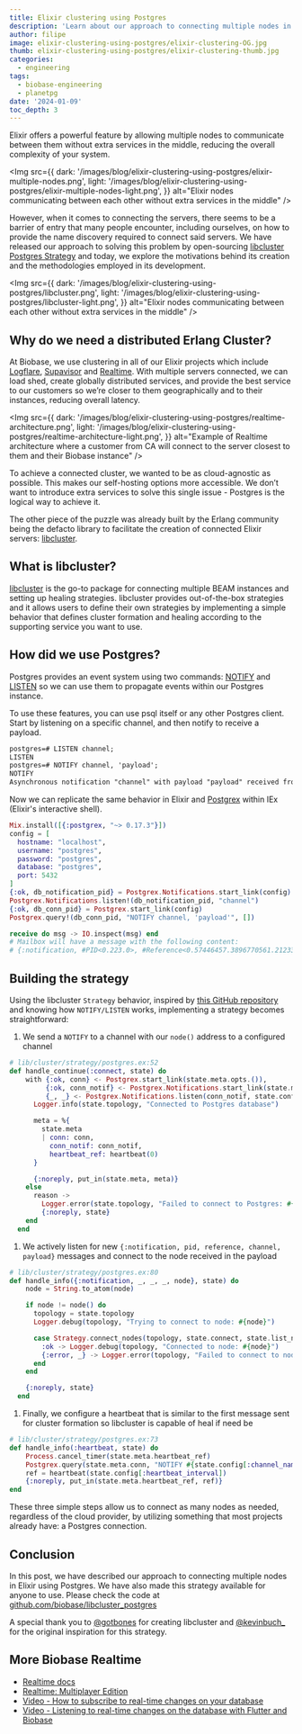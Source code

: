```yaml
---
title: Elixir clustering using Postgres
description: 'Learn about our approach to connecting multiple nodes in Elixir using Postgres'
author: filipe
image: elixir-clustering-using-postgres/elixir-clustering-OG.jpg
thumb: elixir-clustering-using-postgres/elixir-clustering-thumb.jpg
categories:
  - engineering
tags:
  - biobase-engineering
  - planetpg
date: '2024-01-09'
toc_depth: 3
---
```


Elixir offers a powerful feature by allowing multiple nodes to communicate between them without extra services in the middle, reducing the overall complexity of your system.

<Img
  src={{
    dark: '/images/blog/elixir-clustering-using-postgres/elixir-multiple-nodes.png',
    light: '/images/blog/elixir-clustering-using-postgres/elixir-multiple-nodes-light.png',
  }}
  alt="Elixir nodes communicating between each other without extra services in the middle"
/>

However, when it comes to connecting the servers, there seems to be a barrier of entry that many people encounter, including ourselves, on how to provide the name discovery required to connect said servers. We have released our approach to solving this problem by open-sourcing [libcluster Postgres Strategy](https://github.com/biobase/libcluster_postgres) and today, we explore the motivations behind its creation and the methodologies employed in its development.

<Img
  src={{
    dark: '/images/blog/elixir-clustering-using-postgres/libcluster.png',
    light: '/images/blog/elixir-clustering-using-postgres/libcluster-light.png',
  }}
  alt="Elixir nodes communicating between each other without extra services in the middle"
/>

## Why do we need a distributed Erlang Cluster?

At Biobase, we use clustering in all of our Elixir projects which include [Logflare](https://biobase.studio/docs/guides/database/extensions/wrappers/logflare), [Supavisor](https://biobase.studio/blog/supavisor-postgres-connection-pooler) and [Realtime](https://biobase.studio/docs/guides/realtime). With multiple servers connected, we can load shed, create globally distributed services, and provide the best service to our customers so we’re closer to them geographically and to their instances, reducing overall latency.

<Img
  src={{
    dark: '/images/blog/elixir-clustering-using-postgres/realtime-architecture.png',
    light: '/images/blog/elixir-clustering-using-postgres/realtime-architecture-light.png',
  }}
  alt="Example of Realtime architecture where a customer from CA will connect to the server closest to them and their Biobase instance"
/>

To achieve a connected cluster, we wanted to be as cloud-agnostic as possible. This makes our self-hosting options more accessible. We don’t want to introduce extra services to solve this single issue - Postgres is the logical way to achieve it.

The other piece of the puzzle was already built by the Erlang community being the defacto library to facilitate the creation of connected Elixir servers: [libcluster](https://github.com/bitwalker/libcluster).

## What is libcluster?

[libcluster](https://github.com/bitwalker/libcluster) is the go-to package for connecting multiple BEAM instances and setting up healing strategies. libcluster provides out-of-the-box strategies and it allows users to define their own strategies by implementing a simple behavior that defines cluster formation and healing according to the supporting service you want to use.

## How did we use Postgres?

Postgres provides an event system using two commands: [NOTIFY](https://www.postgresql.org/docs/current/sql-notify.html) and [LISTEN](https://www.postgresql.org/docs/current/sql-listen.html) so we can use them to propagate events within our Postgres instance.

To use these features, you can use psql itself or any other Postgres client. Start by listening on a specific channel, and then notify to receive a payload.

```markdown
postgres=# LISTEN channel;
LISTEN
postgres=# NOTIFY channel, 'payload';
NOTIFY
Asynchronous notification "channel" with payload "payload" received from server process with PID 326.
```

Now we can replicate the same behavior in Elixir and [Postgrex](https://hex.pm/packages/postgrex) within IEx (Elixir's interactive shell).

```elixir
Mix.install([{:postgrex, "~> 0.17.3"}])
config = [
  hostname: "localhost",
  username: "postgres",
  password: "postgres",
  database: "postgres",
  port: 5432
]
{:ok, db_notification_pid} = Postgrex.Notifications.start_link(config)
Postgrex.Notifications.listen!(db_notification_pid, "channel")
{:ok, db_conn_pid} = Postgrex.start_link(config)
Postgrex.query!(db_conn_pid, "NOTIFY channel, 'payload'", [])

receive do msg -> IO.inspect(msg) end
# Mailbox will have a message with the following content:
# {:notification, #PID<0.223.0>, #Reference<0.57446457.3896770561.212335>, "channel", "test"}
```

## Building the strategy

Using the libcluster `Strategy` behavior, inspired by [this GitHub repository](https://github.com/kevbuchanan/libcluster_postgres) and knowing how `NOTIFY/LISTEN` works, implementing a strategy becomes straightforward:

1. We send a `NOTIFY` to a channel with our `node()` address to a configured channel

```elixir
# lib/cluster/strategy/postgres.ex:52
def handle_continue(:connect, state) do
    with {:ok, conn} <- Postgrex.start_link(state.meta.opts.()),
         {:ok, conn_notif} <- Postgrex.Notifications.start_link(state.meta.opts.()),
         {_, _} <- Postgrex.Notifications.listen(conn_notif, state.config[:channel_name]) do
      Logger.info(state.topology, "Connected to Postgres database")

      meta = %{
        state.meta
        | conn: conn,
          conn_notif: conn_notif,
          heartbeat_ref: heartbeat(0)
      }

      {:noreply, put_in(state.meta, meta)}
    else
      reason ->
        Logger.error(state.topology, "Failed to connect to Postgres: #{inspect(reason)}")
        {:noreply, state}
    end
  end
```

1. We actively listen for new `{:notification, pid, reference, channel, payload}` messages and connect to the node received in the payload

```elixir
# lib/cluster/strategy/postgres.ex:80
def handle_info({:notification, _, _, _, node}, state) do
    node = String.to_atom(node)

    if node != node() do
      topology = state.topology
      Logger.debug(topology, "Trying to connect to node: #{node}")

      case Strategy.connect_nodes(topology, state.connect, state.list_nodes, [node]) do
        :ok -> Logger.debug(topology, "Connected to node: #{node}")
        {:error, _} -> Logger.error(topology, "Failed to connect to node: #{node}")
      end
    end

    {:noreply, state}
  end
```

1. Finally, we configure a heartbeat that is similar to the first message sent for cluster formation so libcluster is capable of heal if need be

```elixir
# lib/cluster/strategy/postgres.ex:73
def handle_info(:heartbeat, state) do
    Process.cancel_timer(state.meta.heartbeat_ref)
    Postgrex.query(state.meta.conn, "NOTIFY #{state.config[:channel_name]}, '#{node()}'", [])
    ref = heartbeat(state.config[:heartbeat_interval])
    {:noreply, put_in(state.meta.heartbeat_ref, ref)}
end
```

These three simple steps allow us to connect as many nodes as needed, regardless of the cloud provider, by utilizing something that most projects already have: a Postgres connection.

## Conclusion

In this post, we have described our approach to connecting multiple nodes in Elixir using Postgres. We have also made this strategy available for anyone to use. Please check the code at [github.com/biobase/libcluster_postgres](https://github.com/biobase/libcluster_postgres)

A special thank you to [@gotbones](https://twitter.com/gotbones) for creating libcluster and [@kevinbuch\_](https://twitter.com/kevinbuch_) for the original inspiration for this strategy.

## More Biobase Realtime

- [Realtime docs](https://biobase.studio/docs/guides/realtime)
- [Realtime: Multiplayer Edition](https://biobase.studio/blog/biobase-realtime-multiplayer-general-availability)
- [Video - How to subscribe to real-time changes on your database](https://www.youtube.com/watch?v=2rUjcmgZDwQ)
- [Video - Listening to real-time changes on the database with Flutter and Biobase](https://www.youtube.com/watch?v=gboTC2lcgzw)

